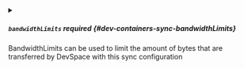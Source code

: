 

<PartialPath />


<PartialGroupexclude />


<PartialGroupactions />


<PartialGroupinitialsync />


<PartialGrouponedirection />



<details className="config-field" data-expandable="true">
<summary>

##### `bandwidthLimits` <span className="config-field-required" data-required="false">required</span> <span className="config-field-type"></span> <span className="config-field-default"></span> <span className="config-field-enum"></span> {#dev-containers-sync-bandwidthLimits}

BandwidthLimits can be used to limit the amount of bytes that are transferred by DevSpace with this
sync configuration

</summary>

<PartialBandwidthLimitsreference />


</details>


<PartialPolling />


<PartialNoWatch />


<PartialFile />
